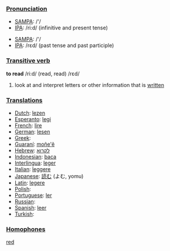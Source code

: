 ===[[Pronunciation]]===
*[[w:SAMPA|SAMPA]]: /'/
*[[w:IPA|IPA]]: /ri:d/ (infinitive and present tense)

*[[w:SAMPA|SAMPA]]: /'/
*[[w:IPA|IPA]]: /rεd/ (past tense and past participle)

===[[Transitive verb]]===
'''to read''' /ri:d/ (read, read) /rεd/

#look at and interpret letters or other information that is [[written]]

===[[Translation]]s===
*[[Dutch]]: [[lezen]]
*[[Esperanto]]: [[legi]]
*[[French]]: [[lire]]
*[[German]]: [[lesen]]
*[[Greek]]: [[]]
*[[Guaraní]]: [[moñe'ẽ]]
*[[Hebrew]]: [[לקרוא]]
*[[Indonesian]]: [[baca]]
*[[Interlingua]]: [[leger]]
*[[Italian]]: [[leggere]]
*[[Japanese]]: [[読む]] (よむ, yomu)
*[[Latin]]: [[legere]]
*[[Polish]]: [[]]
*[[Portuguese]]: [[ler]]
*[[Russian]]: [[]]
*[[Spanish]]: [[leer]]
*[[Turkish]]: [[]]

===[[Homophone]]s===

[[red]]